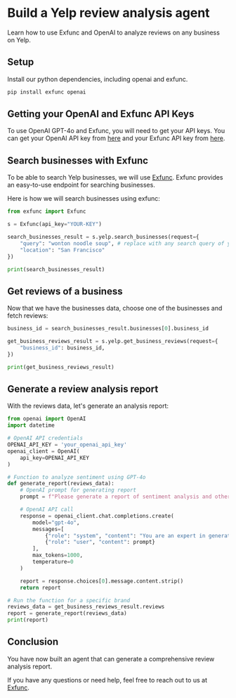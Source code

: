 # Build a Yelp review analysis agent

Learn how to use Exfunc and OpenAI to analyze reviews on any business on Yelp.

## Setup

Install our python dependencies, including openai and exfunc.

```bash
pip install exfunc openai
```

## Getting your OpenAI and Exfunc API Keys

To use OpenAI GPT-4o and Exfunc, you will need to get your API keys. You can get your OpenAI API key from [here](https://www.openai.com/) and your Exfunc API key from [here](https://exfunc.com).

## Search businesses with Exfunc

To be able to search Yelp businesses, we will use [Exfunc](https://exfunc.com). Exfunc provides an easy-to-use endpoint for searching businesses.

Here is how we will search businesses using exfunc:

```python
from exfunc import Exfunc

s = Exfunc(api_key="YOUR-KEY")

search_businesses_result = s.yelp.search_businesses(request={
    "query": "wonton noodle soup", # replace with any search query of your choice
    "location": "San Francisco"
})

print(search_businesses_result)
```

## Get reviews of a business

Now that we have the businesses data, choose one of the businesses and fetch reviews:

```python
business_id = search_businesses_result.businesses[0].business_id

get_business_reviews_result = s.yelp.get_business_reviews(request={
    "business_id": business_id,
})

print(get_business_reviews_result)
```

## Generate a review analysis report

With the reviews data, let's generate an analysis report:

```python
from openai import OpenAI
import datetime

# OpenAI API credentials
OPENAI_API_KEY = 'your_openai_api_key'
openai_client = OpenAI(
    api_key=OPENAI_API_KEY
)

# Function to analyze sentiment using GPT-4o
def generate_report(reviews_data):
    # OpenAI prompt for generating report
    prompt = f"Please generate a report of sentiment analysis and other key information from these yelp reviews about a business.\n\nReviews data: {reviews_data}"

    # OpenAI API call
    response = openai_client.chat.completions.create(
        model="gpt-4o",
        messages=[
            {"role": "system", "content": "You are an expert in generating reports on user contents, reviews, and businesses."},
            {"role": "user", "content": prompt}
        ],
        max_tokens=1000,
        temperature=0
    )

    report = response.choices[0].message.content.strip()
    return report

# Run the function for a specific brand
reviews_data = get_business_reviews_result.reviews
report = generate_report(reviews_data)
print(report)
```

## Conclusion

You have now built an agent that can generate a comprehensive review analysis report.

If you have any questions or need help, feel free to reach out to us at [Exfunc](https://exfunc.com).
